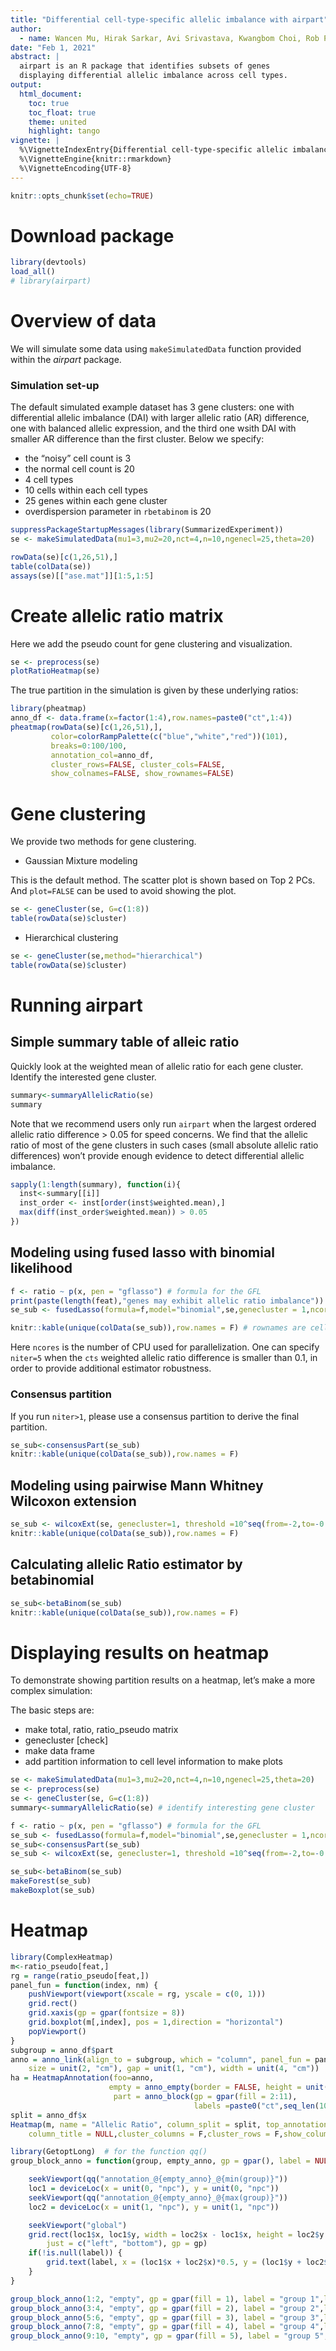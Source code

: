 ```yaml
---
title: "Differential cell-type-specific allelic imbalance with airpart"
author: 
  - name: Wancen Mu, Hirak Sarkar, Avi Srivastava, Kwangbom Choi, Rob Patro, Michael I. Love
date: "Feb 1, 2021"
abstract: |
  airpart is an R package that identifies subsets of genes 
  displaying differential allelic imbalance across cell types.
output: 
  html_document:
    toc: true
    toc_float: true 
    theme: united
    highlight: tango
vignette: |
  %\VignetteIndexEntry{Differential cell-type-specific allelic imbalance with airpart}
  %\VignetteEngine{knitr::rmarkdown}
  %\VignetteEncoding{UTF-8}
---
```


```r
knitr::opts_chunk$set(echo=TRUE)
```

# Download package

```r
library(devtools)
load_all()
# library(airpart)
```

# Overview of data

We will simulate some data using `makeSimulatedData` function provided
within the *airpart* package.

### Simulation set-up

The default simulated example dataset has 3 gene clusters: one with
differential allelic imbalance (DAI) with larger allelic ratio (AR)
difference, one with balanced allelic expression, and the third one
wsith DAI with smaller AR difference than the first cluster. Below we
specify:

* the "noisy" cell count is 3
* the normal cell count is 20
* 4 cell types
* 10 cells within each cell types
* 25 genes within each gene cluster
* overdispersion parameter in `rbetabinom` is 20

```r
suppressPackageStartupMessages(library(SummarizedExperiment))
se <- makeSimulatedData(mu1=3,mu2=20,nct=4,n=10,ngenecl=25,theta=20)
```

```r
rowData(se)[c(1,26,51),]
table(colData(se))
assays(se)[["ase.mat"]][1:5,1:5]
```

# Create allelic ratio matrix

Here we add the pseudo count for gene clustering and visualization.

```r
se <- preprocess(se)
plotRatioHeatmap(se)
```

The true partition in the simulation is given by these underlying ratios:

```r
library(pheatmap)
anno_df <- data.frame(x=factor(1:4),row.names=paste0("ct",1:4))
pheatmap(rowData(se)[c(1,26,51),],
         color=colorRampPalette(c("blue","white","red"))(101),
         breaks=0:100/100,
         annotation_col=anno_df,
         cluster_rows=FALSE, cluster_cols=FALSE,
         show_colnames=FALSE, show_rownames=FALSE)
```

# Gene clustering

We provide two methods for gene clustering. 

* Gaussian Mixture modeling

This is the default method. The scatter plot is shown based on Top 2 PCs. And `plot=FALSE` can be used to avoid showing the plot. 


```r
se <- geneCluster(se, G=c(1:8))
table(rowData(se)$cluster)
```

* Hierarchical clustering 

```r
se <- geneCluster(se,method="hierarchical")
table(rowData(se)$cluster)
```

# Running airpart

## Simple summary table of alleic ratio

Quickly look at the weighted mean of allelic ratio for each gene cluster. Identify the interested gene cluster. 

```r
summary<-summaryAllelicRatio(se)
summary
```

Note that we recommend users only run `airpart` when the largest ordered allelic ratio difference > 0.05 for speed concerns. We find that the allelic ratio of most of the gene clusters in such cases (small absolute allelic ratio differences) won't provide enough evidence to detect differential allelic imbalance.
```r
sapply(1:length(summary), function(i){
  inst<-summary[[i]]
  inst_order <- inst[order(inst$weighted.mean),]
  max(diff(inst_order$weighted.mean)) > 0.05
})
```

## Modeling using fused lasso with binomial likelihood

```r
f <- ratio ~ p(x, pen = "gflasso") # formula for the GFL
print(paste(length(feat),"genes may exhibit allelic ratio imbalance"))
se_sub <- fusedLasso(formula=f,model="binomial",se,genecluster = 1,ncores=2,niter=2)
```

```r
knitr::kable(unique(colData(se_sub)),row.names = F) # rownames are cell types
```

Here `ncores` is the number of CPU used for parallelization. One can
specify `niter=5` when the `cts` weighted allelic ratio difference
is smaller than 0.1, in order to provide additional estimator
robustness.

### Consensus partition

If you run `niter>1`, please use a consensus partition to derive the
final partition.

```r
se_sub<-consensusPart(se_sub)
knitr::kable(unique(colData(se_sub)),row.names = F)
```

## Modeling using pairwise Mann Whitney Wilcoxon extension


```r
se_sub <- wilcoxExt(se, genecluster=1, threshold =10^seq(from=-2,to=-0.4,by=0.1))
knitr::kable(unique(colData(se_sub)),row.names = F)
```

## Calculating allelic Ratio estimator by betabinomial 

```r
se_sub<-betaBinom(se_sub)
knitr::kable(unique(colData(se_sub)),row.names = F)
```

# Displaying results on heatmap

To demonstrate showing partition results on a heatmap, let's make a more
complex simulation:

The basic steps are:

* make total, ratio, ratio_pseudo matrix
* genecluster [check]
* make data frame 
* add partition information to cell level information to make plots

```r
se <- makeSimulatedData(mu1=3,mu2=20,nct=4,n=10,ngenecl=25,theta=20)
se <- preprocess(se)
se <- geneCluster(se, G=c(1:8))
summary<-summaryAllelicRatio(se) # identify interesting gene cluster

f <- ratio ~ p(x, pen = "gflasso") # formula for the GFL
se_sub <- fusedLasso(formula=f,model="binomial",se,genecluster = 1,ncores=2,niter=2) 
se_sub<-consensusPart(se_sub)
se_sub <- wilcoxExt(se, genecluster=1, threshold =10^seq(from=-2,to=-0.4,by=0.1)) # Alternative

se_sub<-betaBinom(se_sub)
makeForest(se_sub)
makeBoxplot(se_sub)
```


# Heatmap
```r
library(ComplexHeatmap)
m<-ratio_pseudo[feat,]
rg = range(ratio_pseudo[feat,])
panel_fun = function(index, nm) {
    pushViewport(viewport(xscale = rg, yscale = c(0, 1)))
    grid.rect()
    grid.xaxis(gp = gpar(fontsize = 8))
    grid.boxplot(m[,index], pos = 1,direction = "horizontal")
    popViewport()
}
subgroup = anno_df$part
anno = anno_link(align_to = subgroup, which = "column", panel_fun = panel_fun, 
    size = unit(2, "cm"), gap = unit(1, "cm"), width = unit(4, "cm"))
ha = HeatmapAnnotation(foo=anno,
                      empty = anno_empty(border = FALSE, height = unit(8, "mm")),
                       part = anno_block(gp = gpar(fill = 2:11), 
                                         labels =paste0("ct",seq_len(10)),labels_gp = gpar(col = "white", fontsize = 10)))
split = anno_df$x
Heatmap(m, name = "Allelic Ratio", column_split = split, top_annotation = ha, 
    column_title = NULL,cluster_columns = F,cluster_rows = F,show_column_names = F)

library(GetoptLong)  # for the function qq()
group_block_anno = function(group, empty_anno, gp = gpar(), label = NULL, labels_gp = gpar()) {

    seekViewport(qq("annotation_@{empty_anno}_@{min(group)}"))
    loc1 = deviceLoc(x = unit(0, "npc"), y = unit(0, "npc"))
    seekViewport(qq("annotation_@{empty_anno}_@{max(group)}"))
    loc2 = deviceLoc(x = unit(1, "npc"), y = unit(1, "npc"))

    seekViewport("global")
    grid.rect(loc1$x, loc1$y, width = loc2$x - loc1$x, height = loc2$y - loc1$y, 
        just = c("left", "bottom"), gp = gp)
    if(!is.null(label)) {
        grid.text(label, x = (loc1$x + loc2$x)*0.5, y = (loc1$y + loc2$y)*0.5, gp = labels_gp)
    }
}

group_block_anno(1:2, "empty", gp = gpar(fill = 1), label = "group 1",labels_gp = gpar(col = "white", fontsize = 12))
group_block_anno(3:4, "empty", gp = gpar(fill = 2), label = "group 2",labels_gp = gpar(col = "white", fontsize = 10))
group_block_anno(5:6, "empty", gp = gpar(fill = 3), label = "group 3",labels_gp = gpar(col = "white", fontsize = 10))
group_block_anno(7:8, "empty", gp = gpar(fill = 4), label = "group 4",labels_gp = gpar(col = "white", fontsize = 10))
group_block_anno(9:10, "empty", gp = gpar(fill = 5), label = "group 5",labels_gp = gpar(col = "white", fontsize = 10))

```

